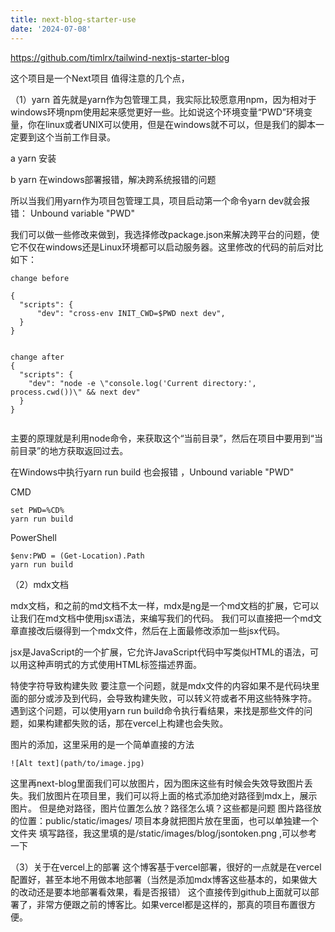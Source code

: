 ```yaml
---
title: next-blog-starter-use
date: '2024-07-08'
---
```



https://github.com/timlrx/tailwind-nextjs-starter-blog

这个项目是一个Next项目
值得注意的几个点，

（1）yarn
首先就是yarn作为包管理工具，我实际比较愿意用npm，因为相对于windows环境npm使用起来感觉更好一些。比如说这个环境变量“PWD”环境变量，你在linux或者UNIX可以使用，但是在windows就不可以，但是我们的脚本一定要到这个当前工作目录。

a yarn 安装



b yarn 在windows部署报错，解决跨系统报错的问题

所以当我们用yarn作为项目包管理工具，项目启动第一个命令yarn dev就会报错：
Unbound variable "PWD"

我们可以做一些修改来做到，我选择修改package.json来解决跨平台的问题，使它不仅在windows还是Linux环境都可以启动服务器。这里修改的代码的前后对比如下：


```
change before

{
  "scripts": {
      "dev": "cross-env INIT_CWD=$PWD next dev",
  }
}


change after
{
  "scripts": {
    "dev": "node -e \"console.log('Current directory:', process.cwd())\" && next dev"
  }
}


```

主要的原理就是利用node命令，来获取这个“当前目录”，然后在项目中要用到“当前目录”的地方获取返回过去。


在Windows中执行yarn run build 也会报错 ，Unbound variable "PWD"

CMD
```
set PWD=%CD%
yarn run build
```
PowerShell
```
$env:PWD = (Get-Location).Path
yarn run build
```



（2）mdx文档

mdx文档，和之前的md文档不太一样，mdx是ng是一个md文档的扩展，它可以让我们在md文档中使用jsx语法，来编写我们的代码。
我们可以直接把一个md文章直接改后缀得到一个mdx文件，然后在上面最修改添加一些jsx代码。

jsx是JavaScript的一个扩展，它允许JavaScript代码中写类似HTML的语法，可以用这种声明式的方式使用HTML标签描述界面。

特使字符导致构建失败
要注意一个问题，就是mdx文件的内容如果不是代码块里面的部分或涉及到代码，会导致构建失败，可以转义符或者不用这些特殊字符。
遇到这个问题，可以使用yarn run build命令执行看结果，来找是那些文件的问题，如果构建都失败的话，那在vercel上构建也会失败。

图片的添加，这里采用的是一个简单直接的方法
```
![Alt text](path/to/image.jpg)
```
这里再next-blog里面我们可以放图片，因为图床这些有时候会失效导致图片丢失。我们放图片在项目里，我们可以将上面的格式添加绝对路径到mdx上，展示图片。
但是绝对路径，图片位置怎么放？路径怎么填？这些都是问题
图片路径放的位置：public/static/images/  项目本身就把图片放在里面，也可以单独建一个文件夹
填写路径，我这里填的是/static/images/blog/jsontoken.png ,可以参考一下


（3）关于在vercel上的部署
这个博客基于vercel部署，很好的一点就是在vercel配置好，甚至本地不用做本地部署（当然是添加mdx博客这些基本的，如果做大的改动还是要本地部署看效果，看是否报错）
这个直接传到github上面就可以部署了，非常方便跟之前的博客比。如果vercel都是这样的，那真的项目布置很方便。



